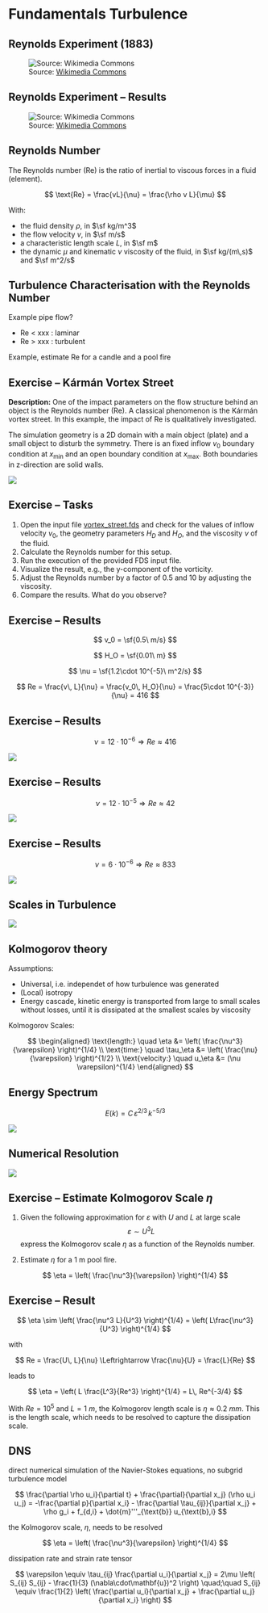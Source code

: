 # Fundamentals Turbulence

## Reynolds Experiment (1883)

![Source: [Wikimedia Commons](https://commons.wikimedia.org/wiki/File:Reynolds_fluid_turbulence_experiment_1883.jpg)](https://upload.wikimedia.org/wikipedia/commons/thumb/f/f3/Reynolds_fluid_turbulence_experiment_1883.jpg/1059px-Reynolds_fluid_turbulence_experiment_1883.jpg)

## Reynolds Experiment -- Results

![Source: [Wikimedia Commons](https://en.wikipedia.org/wiki/Reynolds_number#/media/File:Flows_from_Reynolds_1883_paper.jpg)](https://upload.wikimedia.org/wikipedia/commons/d/d3/Flows_from_Reynolds_1883_paper.jpg)

## Reynolds Number

The Reynolds number (Re) is the ratio of inertial to viscous forces in a fluid (element). 

$$ \text{Re} = \frac{vL}{\nu} = \frac{\rho v L}{\mu} $$

With: 

- the fluid density $\rho$, in $\sf kg/m^3$
- the flow velocity $v$, in $\sf m/s$
- a characteristic length scale $L$, in $\sf m$
- the dynamic $\mu$ and kinematic $\nu$ viscosity of the fluid, in $\sf kg/(m\,s)$ and $\sf m^2/s$

## Turbulence Characterisation with the Reynolds Number

Example pipe flow?

- Re < xxx : laminar
- Re > xxx : turbulent

Example, estimate Re for a candle and a pool fire 

## Exercise -- Kármán Vortex Street

**Description:** One of the impact parameters on the flow structure behind an object is the Reynolds number (Re). A classical phenomenon is the Kármán vortex street. In this example, the impact of Re is qualitatively investigated. 

The simulation geometry is a 2D domain with a main object (plate) and a small object to disturb the symmetry. There is an fixed inflow $v_0$ boundary condition at $x_{\text{min}}$ and an open boundary condition at $x_{\text{max}}$. Both boundaries in z-direction are solid walls.

![](./exercises/vortex_street/Geometry_Sketch.png)

## Exercise -- Tasks

1. Open the input file [vortex_street.fds](./exercises/vortex_street/vortex_street.fds) and check for the values of inflow velocity $v_0$, the geometry parameters $H_D$ and $H_O$, and the viscosity $\nu$ of the fluid.
1. Calculate the Reynolds number for this setup.
1. Run the execution of the provided FDS input file. 
1. Visualize the result, e.g., the y-component of the vorticity.
1. Adjust the Reynolds number by a factor of 0.5 and 10 by adjusting the viscosity.
1. Compare the results. What do you observe?


## Exercise -- Results

$$
v_0 = \sf{0.5\ m/s}
$$

$$
H_O = \sf{0.01\ m}
$$

$$
\nu = \sf{1.2\cdot 10^{-5}\ m^2/s}
$$

$$
Re = \frac{v\, L}{\nu} = \frac{v_0\, H_O}{\nu} = \frac{5\cdot 10^{-3}}{\nu} = 416
$$

## Exercise -- Results

$$\nu = 12\cdot 10^{-6} \Rightarrow Re \approx 416$$

![](./exercises/vortex_street/result_nu_12e-6.png){}

## Exercise -- Results

$$\nu = 12\cdot 10^{-5} \Rightarrow Re \approx 42$$

![](./exercises/vortex_street/result_nu_12e-5.png){}

## Exercise -- Results

$$\nu = 6\cdot 10^{-6} \Rightarrow Re \approx 833$$

![](./exercises/vortex_street/result_nu_6e-6.png){}


## Scales in Turbulence

![](./figs/Scales-Overview.png)

## Kolmogorov theory

Assumptions:

- Universal, i.e. independet of how turbulence was generated
- (Local) isotropy
- Energy cascade, kinetic energy is transported from large to small scales without losses, until it is dissipated at the smallest scales by viscosity

Kolmogorov Scales:

$$
\begin{aligned}
\text{length:} \quad \eta &= \left( \frac{\nu^3}{\varepsilon} \right)^{1/4} \\
\text{time:} \quad \tau_\eta &= \left( \frac{\nu}{\varepsilon} \right)^{1/2} \\
\text{velocity:} \quad u_\eta &= (\nu \varepsilon)^{1/4} 
\end{aligned}
$$

## Energy Spectrum

$$E(k) = C \, \varepsilon^{2/3} \, k^{-5/3}$$

![](./figs/Energy-Spectrum.png)

## Numerical Resolution

![](./figs/Numerical-Resolution.png)

## Exercise -- Estimate Kolmogorov Scale $\eta$

1. Given the following approximation for $\varepsilon$ with $U$ and $L$ at large scale
$$
\varepsilon \sim U^3 L
$$
express the Kolmogorov scale $\eta$ as a function of the Reynolds number.

1. Estimate $\eta$ for a 1 m pool fire.

$$
\eta = \left( \frac{\nu^3}{\varepsilon} \right)^{1/4}
$$

## Exercise -- Result

$$
\eta \sim \left( \frac{\nu^3 L}{U^3} \right)^{1/4} = \left( L\frac{\nu^3}{U^3} \right)^{1/4}
$$

with 

$$
Re = \frac{U\, L}{\nu} \Leftrightarrow \frac{\nu}{U} = \frac{L}{Re}
$$

leads to

$$
\eta = \left( L \frac{L^3}{Re^3} \right)^{1/4} = L\, Re^{-3/4}
$$

With $Re = 10^5$ and $L=1\ m$, the Kolmogorov length scale is $\eta \approx 0.2\ mm$. This is the length scale, which needs to be resolved to capture the dissipation scale. 

## DNS

direct numerical simulation of the Navier-Stokes equations, no subgrid turbulence model

$$ 
\frac{\partial \rho u_i}{\partial t} + \frac{\partial}{\partial x_j} (\rho u_i u_j) 
= -\frac{\partial p}{\partial x_i} - \frac{\partial \tau_{ij}}{\partial x_j} 
+ \rho g_i + f_{d,i} + \dot{m}'''_{\text{b}} u_{\text{b},i}
$$

the Kolmogorov scale, $\eta$, needs to be resolved

$$
\eta = \left( \frac{\nu^3}{\varepsilon} \right)^{1/4}
$$

dissipation rate and strain rate tensor

$$
\varepsilon \equiv \tau_{ij} \frac{\partial u_i}{\partial x_j}
= 2\mu \left( S_{ij} S_{ij} - \frac{1}{3} (\nabla\cdot\mathbf{u})^2 \right)
\quad;\quad
S_{ij} \equiv \frac{1}{2} \left( \frac{\partial u_i}{\partial x_j} + \frac{\partial u_j}{\partial x_i} \right)
$$


